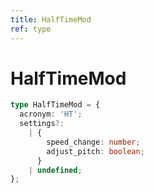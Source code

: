 ```yaml
---
title: HalfTimeMod
ref: type
---
```


# HalfTimeMod

```ts
type HalfTimeMod = {
  acronym: 'HT';
  settings?:
    | {
        speed_change: number;
        adjust_pitch: boolean;
      }
    | undefined;
};
```
